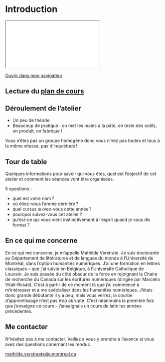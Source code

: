 # Introduction 

::: {.content-visible when-format="html" unless-format="revealjs"}

```{=html}
<iframe src="./_slides/introduction.html"></iframe>
```
[Ouvrir dans mon navigateur](./_slides/introduction.html){target="_blank"} 

::: 


## Lecture du [plan de cours](plan-de-cours.qmd)

## Déroulement de l'atelier 

- Un peu de théorie 
- Beaucoup de pratique : on met les mains à la pâte, on teste des outils, on produit, on fabrique ! 

Vous n’êtes pas un groupe homogène donc vous n’irez pas toutes et tous à la même vitesse, pas d’inquiétude !

## Tour de table 

Quelques informations pour savoir qui vous êtes, quel est l’objectif de cet atelier et comment les séances vont être organisées.

5 questions :

- quel est votre nom ? 
- où étiez-vous l’année dernière ? 
- quel cursus suivez-vous cette année ? 
- pourquoi suivez-vous cet atelier ? 
- qu'est-ce qui vous vient instinctivement à l'esprit quand je vous dis format ?

## En ce qui me concerne {visibility="hidden"}

En ce qui me concerne, je m'appelle Mathilde Verstrate. Je suis doctorante au Département de littératures et de langues du monde à l'Université de Montréal, dans l'option humanités numériques. J'ai une formation en lettres classiques -- que j'ai suivie en Belgique, à l'Université Catholique de Louvain. Je suis passée du côté obscur de la force en rejoignant la Chaire de recherche du Canada sur les écritures numériques (dirigée par Marcello Vitali-Rosati). C'est à partir de ce moment là que j'ai commencé à m'intéresser et à me spécialiser dans les humanités numériques. J'étais donc grande débutante il y a peu, mais vous verrez, la courbe d'apprentissage n'est pas trop abrupte. C'est néanmoins la première fois que j'enseigne ce cours -- j'enseignais un cours de latin les années précédentes. 

## Me contacter 

N'hésitez pas à me contacter. Veillez à vous y prendre à l'avance si vous avez des questions conernant les rendus. 

[mathilde.verstraete@umontreal.ca](mailto:mathilde.verstraete@umontreal.ca)